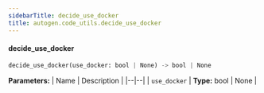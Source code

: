 ```yaml
---
sidebarTitle: decide_use_docker
title: autogen.code_utils.decide_use_docker
---
```


<code class="doc-symbol doc-symbol-heading doc-symbol-function"></code>
#### decide_use_docker

```python
decide_use_docker(use_docker: bool | None) -> bool | None
```

    

<b>Parameters:</b>
| Name | Description |
|--|--|
| `use_docker` | **Type:** bool \| None |

<br />